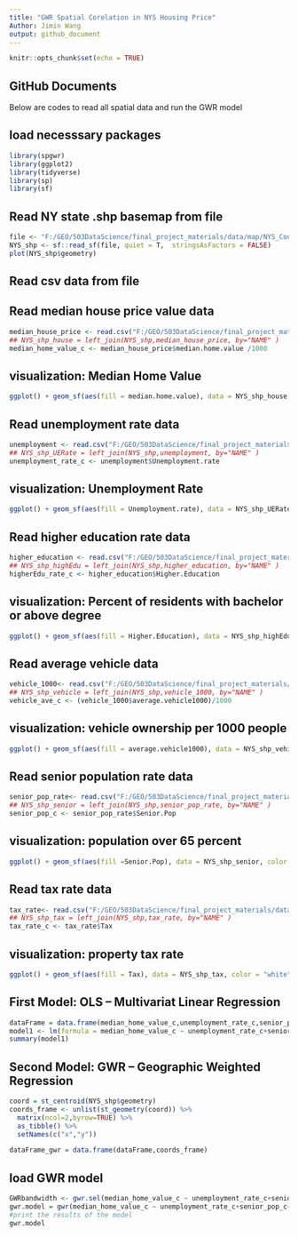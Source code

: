 ```yaml
---
title: "GWR Spatial Corelation in NYS Housing Price"
Author: Jimin Wang
output: github_document
---
```


```r
knitr::opts_chunk$set(echo = TRUE)
```

## GitHub Documents

Below are codes to read all spatial data and run the GWR model

## load necesssary packages

```r
library(spgwr)
library(ggplot2)
library(tidyverse)
library(sp)
library(sf)
```

## Read NY state .shp basemap from file
```r
file <- "F:/GEO/503DataScience/final_project_materials/data/map/NYS_County/Counties.shp"
NYS_shp <- sf::read_sf(file, quiet = T,  stringsAsFactors = FALSE)
plot(NYS_shp$geometry)
```


## Read csv data from file
## Read median house price value data
```r
median_house_price <- read.csv("F:/GEO/503DataScience/final_project_materials/data/median_house_value_2014.csv")
## NYS_shp_house = left_join(NYS_shp,median_house_price, by="NAME" )
median_home_value_c <- median_house_price$median.home.value /1000
```

## visualization: Median Home Value
```r
ggplot() + geom_sf(aes(fill = median.home.value), data = NYS_shp_house,color = "white") + scale_fill_viridis_c(option = "plasma")
```


## Read unemployment rate data
```r
unemployment <- read.csv("F:/GEO/503DataScience/final_project_materials/data/unemploymentRate_2014.csv")
## NYS_shp_UERate = left_join(NYS_shp,unemployment, by="NAME" )
unemployment_rate_c <- unemployment$Unemployment.rate
```

## visualization: Unemployment Rate
```r
ggplot() + geom_sf(aes(fill = Unemployment.rate), data = NYS_shp_UERate,color = "white") + scale_fill_viridis_c(option = "plasma")
```


## Read higher education rate data
```r
higher_education <- read.csv("F:/GEO/503DataScience/final_project_materials/data/high_education_rate_2014.csv")
## NYS_shp_highEdu = left_join(NYS_shp,higher_education, by="NAME" )
higherEdu_rate_c <- higher_education$Higher.Education
```

## visualization: Percent of residents with bachelor or above degree
```r
ggplot() + geom_sf(aes(fill = Higher.Education), data = NYS_shp_highEdu, color = "white") + scale_fill_viridis_c(option = "plasma")
```


## Read average vehicle data
```r
vehicle_1000<- read.csv("F:/GEO/503DataScience/final_project_materials/data/vehicle_ownership_2014.csv")
## NYS_shp_vehicle = left_join(NYS_shp,vehicle_1000, by="NAME" )
vehicle_ave_c <- (vehicle_1000$average.vehicle1000)/1000
```

## visualization: vehicle ownership per 1000 people
```r
ggplot() + geom_sf(aes(fill = average.vehicle1000), data = NYS_shp_vehicle, color = "white") + scale_fill_viridis_c(option = "plasma")
```

## Read senior population rate data
```r
senior_pop_rate<- read.csv("F:/GEO/503DataScience/final_project_materials/data/senior_population_2014.csv")
## NYS_shp_senior = left_join(NYS_shp,senior_pop_rate, by="NAME" )
senior_pop_c <- senior_pop_rate$Senior.Pop
```

## visualization: population over 65 percent
```r
ggplot() + geom_sf(aes(fill =Senior.Pop), data = NYS_shp_senior, color = "white") + scale_fill_viridis_c(option = "plasma")
```

## Read tax rate data
```r
tax_rate<- read.csv("F:/GEO/503DataScience/final_project_materials/data/property_tax_rate_2014.csv")
## NYS_shp_tax = left_join(NYS_shp,tax_rate, by="NAME" )
tax_rate_c <- tax_rate$Tax
```

## visualization: property tax rate
```r
ggplot() + geom_sf(aes(fill = Tax), data = NYS_shp_tax, color = "white") + scale_fill_viridis_c(option = "plasma")
```


## First Model: OLS -- Multivariat Linear Regression
```r
dataFrame = data.frame(median_home_value_c,unemployment_rate_c,senior_pop_c,vehicle_ave_c,higherEdu_rate_c,tax_rate_c)
model1 <- lm(formula = median_home_value_c ~ unemployment_rate_c+senior_pop_c+vehicle_ave_c+higherEdu_rate_c+tax_rate_c,dataFrame)
summary(model1)
```

## Second Model: GWR -- Geographic Weighted Regression
```r
coord = st_centroid(NYS_shp$geometry)
coords_frame <- unlist(st_geometry(coord)) %>% 
  matrix(ncol=2,byrow=TRUE) %>% 
  as_tibble() %>% 
  setNames(c("x","y"))

dataFrame_gwr = data.frame(dataFrame,coords_frame)
```

## load GWR model
```r
GWRbandwidth <- gwr.sel(median_home_value_c ~ unemployment_rate_c+senior_pop_c+vehicle_ave_c+higherEdu_rate_c+tax_rate_c, data=dataFrame_gwr, coords=cbind(dataFrame_gwr$x,dataFrame_gwr$y),adapt=T) 
gwr.model = gwr(median_home_value_c ~ unemployment_rate_c+senior_pop_c+vehicle_ave_c+higherEdu_rate_c+tax_rate_c, data=dataFrame_gwr, coords=cbind(dataFrame_gwr$x,dataFrame_gwr$y), adapt=GWRbandwidth, hatmatrix=TRUE, se.fit=TRUE) 
#print the results of the model
gwr.model
```
